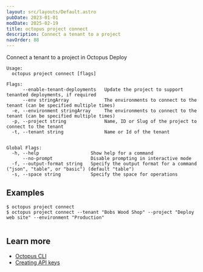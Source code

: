 ```yaml
---
layout: src/layouts/Default.astro
pubDate: 2023-01-01
modDate: 2025-02-19
title: octopus project connect
description: Connect a tenant to a project
navOrder: 88
---
```


Connect a tenant to a project in Octopus Deploy

```
Usage:
  octopus project connect [flags]

Flags:
      --enable-tenant-deployments   Update the project to support tenanted deployments, if required
      --env stringArray             The environments to connect to the tenant (can be specified multiple times)
  -e, --environment stringArray     The environments to connect to the tenant (can be specified multiple times)
  -p, --project string              Name, ID or Slug of the project to connect to the tenant
  -t, --tenant string               Name or Id of the tenant


Global Flags:
  -h, --help                   Show help for a command
      --no-prompt              Disable prompting in interactive mode
  -f, --output-format string   Specify the output format for a command ("json", "table", or "basic") (default "table")
  -s, --space string           Specify the space for operations

```

## Examples

<SamplesInstance />

```
$ octopus project connect
$ octopus project connect --tenant "Bobs Wood Shop" --project "Deploy web site" --environment "Production"


```

## Learn more

- [Octopus CLI](/docs/octopus-rest-api/cli)
- [Creating API keys](/docs/octopus-rest-api/how-to-create-an-api-key)